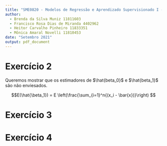 ```yaml
---
title: "SME0820 - Modelos de Regressão e Aprendizado Supervisionado I - Exercício I"
author:
  - Brenda da Silva Muniz 11811603
  - Francisco Rosa Dias de Miranda 4402962
  - Heitor Carvalho Pinheiro 11833351
  - Mônica Amaral Novelli 11810453
date: "Setembro 2021"
output: pdf_document
---
```


# Exercício 2

Queremos mostrar que os estimadores de $\hat{beta_0}$ e $\hat{beta_1}$ são não enviesados.

$$E(\hat{\beta_1}) = E \left(\frac{\sum_{i=1}^n{(x_i - \bar{x})}\right) $$


# Exercício 3

# Exercício 4


